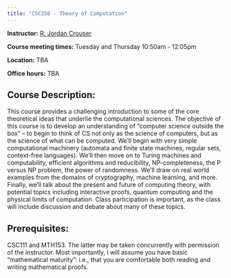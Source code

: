 ```yaml
---
title: "CSC250 - Theory of Computation"
---
```


**Instructor:** [R. Jordan Crouser](http://jcrouser.github.io/)

<!--**Grader:** [Ananya Ganesh](https://www.linkedin.com/in/ananyaganesh/)-->

**Course meeting times:** Tuesday and Thursday 10:50am - 12:05pm

**Location:** TBA

**Office hours:** TBA

## Course Description:
This course provides a challenging introduction to some of the core theoretical ideas that underlie the computational sciences. The objective of this course is to develop an understanding of "computer science outside the box" -- to begin to think of CS not only as the science of computers, but as the science of what can be computed. We'll begin with very simple computational machinery (automata and finite state machines, regular sets, context-free languages). We'll then move on to Turing machines and computability, efficient algorithms and reducibility, NP-completeness, the P versus NP problem, the power of randomness. We'll draw on real world examples from the domains of cryptography, machine learning, and more. Finally, we'll talk about the present and future of computing theory, with potential topics including interactive proofs, quantum computing and the physical limits of computation. Class participation is important, as the class will include discussion and debate about many of these topics.

## Prerequisites:
CSC111 and MTH153. The latter may be taken concurrently with permission of the instructor. Most importantly, I will assume you have basic "mathematical maturity": i.e., that you are comfortable both reading and writing mathematical proofs.